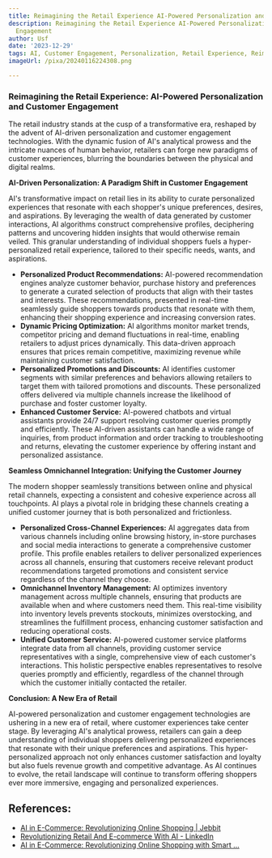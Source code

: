 ```yaml
---
title: Reimagining the Retail Experience AI-Powered Personalization and Customer Engagement
description: Reimagining the Retail Experience AI-Powered Personalization and Customer
  Engagement
author: Usf
date: '2023-12-29'
tags: AI, Customer Engagement, Personalization, Retail Experience, Reimagining
imageUrl: /pixa/20240116224308.png

---
```

### Reimagining the Retail  Experience: AI-Powered Personalization and Customer  Engagement

The retail  industry stands at the cusp  of a transformative  era, reshaped by the advent of  AI-driven personalization and  customer  engagement technologies. With the dynamic  fusion of AI's analytical prowess and the  intricate nuances of human behavior, retailers can forge new paradigms of customer experiences,  blurring the boundaries between the physical and digital  realms.

**AI-Driven Personalization: A Paradigm Shift  in Customer Engagement**

AI's transformative impact on retail lies  in its ability to curate personalized experiences that resonate with each shopper's unique preferences, desires, and aspirations. By leveraging the wealth of data generated by customer interactions, AI algorithms construct  comprehensive profiles, deciphering patterns and uncovering hidden insights  that would otherwise remain veiled. This granular understanding of individual shoppers fuels a hyper-personalized retail experience, tailored to their specific needs, wants, and aspirations.

* **Personalized Product Recommendations:** AI-powered recommendation engines analyze customer behavior,  purchase history and preferences to generate a curated selection of products that align with their tastes and interests. These recommendations, presented in real-time seamlessly guide shoppers towards products that resonate with  them, enhancing their shopping experience and  increasing conversion rates.
* **Dynamic Pricing Optimization:** AI algorithms monitor market trends, competitor pricing and  demand fluctuations in real-time, enabling retailers  to adjust prices dynamically. This data-driven approach ensures that prices  remain competitive, maximizing revenue while maintaining customer satisfaction.
* **Personalized Promotions and Discounts:** AI identifies customer segments with  similar preferences  and behaviors allowing retailers to target them with tailored promotions and discounts. These personalized offers delivered via  multiple channels increase the likelihood of purchase and foster customer loyalty.
* **Enhanced Customer Service:** AI-powered chatbots and virtual assistants provide 24/7 support resolving customer queries promptly and efficiently.  These AI-driven assistants  can handle a wide range of inquiries, from product information and order tracking to troubleshooting  and returns, elevating the customer experience by offering instant and  personalized assistance.

**Seamless  Omnichannel Integration: Unifying the Customer Journey**

The modern shopper seamlessly transitions between online and physical retail channels, expecting a consistent and cohesive experience across all touchpoints. AI plays  a pivotal role in bridging  these channels creating a unified  customer journey that is both personalized and frictionless.

* **Personalized Cross-Channel Experiences:**  AI aggregates data from various channels  including online browsing history, in-store purchases and social media interactions to generate a comprehensive customer  profile.  This profile enables retailers to deliver personalized experiences across all channels, ensuring that customers receive relevant product recommendations targeted promotions and consistent service regardless of the channel they choose.
* **Omnichannel Inventory Management:** AI optimizes  inventory management across multiple channels,  ensuring that products are available  when and where customers need them. This real-time  visibility  into inventory levels prevents stockouts,  minimizes overstocking, and streamlines the fulfillment process, enhancing customer satisfaction and reducing operational costs.
* **Unified Customer Service:** AI-powered customer service platforms integrate data from all  channels,  providing customer service representatives with  a single, comprehensive view of each customer's interactions. This holistic perspective enables representatives to resolve queries promptly and efficiently, regardless of the channel through which  the customer initially contacted the retailer.

**Conclusion: A New Era  of Retail**

AI-powered personalization and customer engagement  technologies are ushering in a new era of retail, where customer experiences take center stage.  By leveraging AI's analytical prowess, retailers can gain a deep understanding  of individual shoppers delivering personalized experiences that resonate with their unique preferences and aspirations. This hyper-personalized approach not  only enhances customer satisfaction and loyalty but  also fuels revenue growth and competitive advantage. As AI continues to  evolve, the  retail  landscape will continue to transform  offering shoppers  ever more immersive, engaging and personalized experiences.

## References:
- [AI in E-Commerce: Revolutionizing Online Shopping | Jebbit](https://www.jebbit.com/blog/ai-in-ecommerce)
- [Revolutionizing Retail And E-commerce With AI - LinkedIn](https://www.linkedin.com/pulse/revolutionizing-retail-e-commerce-ai-tal-navarro-saadf)
- [AI in E-Commerce: Revolutionizing Online Shopping with Smart ...](https://medium.com/@stansotirov-ai/ai-in-e-commerce-revolutionizing-online-shopping-with-smart-technology-75aecc3e9d60)

